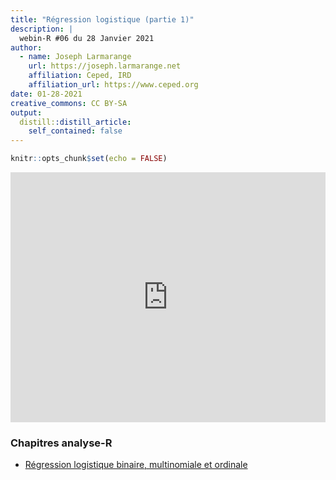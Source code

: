 ```yaml
---
title: "Régression logistique (partie 1)"
description: |
  webin-R #06 du 28 Janvier 2021
author:
  - name: Joseph Larmarange
    url: https://joseph.larmarange.net
    affiliation: Ceped, IRD
    affiliation_url: https://www.ceped.org
date: 01-28-2021
creative_commons: CC BY-SA
output:
  distill::distill_article:
    self_contained: false
---
```




```r
knitr::opts_chunk$set(echo = FALSE)
```



<iframe width="100%" height="400" src="https://www.youtube.com/embed/-bdMv2aAqUY" frameborder="0" allow="accelerometer; autoplay; clipboard-write; encrypted-media; gyroscope; picture-in-picture" allowfullscreen></iframe>


### Chapitres analyse-R

- [Régression logistique binaire, multinomiale et ordinale](https://larmarange.github.io/analyse-R/regression-logistique.html)


